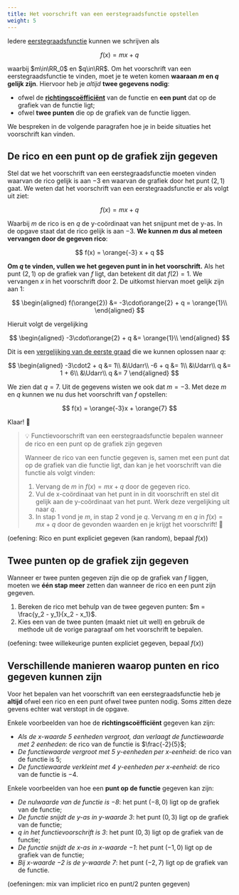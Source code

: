 ```yaml
---
title: Het voorschrift van een eerstegraadsfunctie opstellen
weight: 5
---
```


Iedere [eerstegraadsfunctie](../intro) kunnen we schrijven als

$$
f(x) = mx + q
$$

waarbij $m\in\RR_0$ en $q\in\RR$. Om het voorschrift van een eerstegraadsfunctie te vinden, moet je te weten komen **waaraan $m$ en $q$ gelijk zijn**. Hiervoor heb je *altijd* **twee gegevens nodig**:

- ofwel de **[richtingscoëfficiënt](../rico)** van de functie en **een punt** dat op de grafiek van de functie ligt;
- ofwel **twee punten** die op de grafiek van de functie liggen.

We bespreken in de volgende paragrafen hoe je in beide situaties het voorschrift kan vinden.

## De rico en een punt op de grafiek zijn gegeven

Stel dat we het voorschrift van een eerstegraadsfunctie moeten vinden waarvan de rico gelijk is aan $-3$ en waarvan de grafiek door het punt $(2, 1)$ gaat. We weten dat het voorschrift van een eerstegraadsfunctie er als volgt uit ziet:

$$
f(x) = mx + q
$$

Waarbij $m$ de rico is en $q$ de y-coördinaat van het snijpunt met de y-as. In de opgave staat dat de rico gelijk is aan $-3$. **We kunnen $m$ dus al meteen vervangen door de gegeven rico**:

$$
f(x) = \orange{-3} x + q
$$

**Om $q$ te vinden, vullen we het gegeven punt in in het voorschrift.** Als het punt $(2, 1)$ op de grafiek van $f$ ligt, dan betekent dit dat $f(2)=1$. We vervangen $x$ in het voorschrift door $2$. De uitkomst hiervan moet gelijk zijn aan $1$:

$$
\begin{aligned}
f(\orange{2}) &= -3\cdot\orange{2} + q = \orange{1}\\
\end{aligned}
$$

Hieruit volgt de vergelijking

$$
\begin{aligned}
-3\cdot\orange{2} + q &= \orange{1}\\
\end{aligned}
$$

Dit is een [vergelijking van de eerste graad](../../1g_vgl/intro) die we kunnen oplossen naar $q$:

$$
\begin{aligned}
-3\cdot2 + q &= 1\\
&\Udarr\\
-6 + q &= 1\\
&\Udarr\\
q &= 1 + 6\\
&\Udarr\\
q &= 7
\end{aligned}
$$

We zien dat $q=7$. Uit de gegevens wisten we ook dat $m=-3$. Met deze $m$ en $q$ kunnen we nu dus het voorschrift van $f$ opstellen:

$$
f(x) = \orange{-3}x + \orange{7}
$$

Klaar! 🥳

> 💡 Functievoorschrift van een eerstegraadsfunctie bepalen wanneer de rico en een punt op de grafiek zijn gegeven
>
> Wanneer de rico van een functie gegeven is, samen met een punt dat op de grafiek van die functie ligt, dan kan je het voorschrift van die functie als volgt vinden:
>
> 1. Vervang de $m$ in $f(x) = mx + q$ door de gegeven rico.
> 2. Vul de x-coördinaat van het punt in in dit voorschrift en stel dit gelijk aan de y-coördinaat van het punt. Werk deze vergelijking uit naar $q$.
> 3. In stap 1 vond je $m$, in stap 2 vond je $q$. Vervang $m$ en $q$ in $f(x) = mx + q$ door de gevonden waarden en je krijgt het voorschrift! 🙌

(oefening: Rico en punt expliciet gegeven (kan random), bepaal $f(x)$)

## Twee punten op de grafiek zijn gegeven

Wanneer er twee punten gegeven zijn die op de grafiek van $f$ liggen, moeten we **één stap meer** zetten dan wanneer de rico en een punt zijn gegeven.

1. Bereken de rico met behulp van de twee gegeven punten: $m = \frac{y_2 - y_1}{x_2 - x_1}$.
2. Kies een van de twee punten (maakt niet uit well) en gebruik de methode uit de vorige paragraaf om het voorschrift te bepalen.

(oefening: twee willekeurige punten expliciet gegeven, bepaal $f(x)$)

## Verschillende manieren waarop punten en rico gegeven kunnen zijn

Voor het bepalen van het voorschrift van een eerstegraadsfunctie heb je **altijd** ofwel een rico en een punt ofwel twee punten nodig. Soms zitten deze gevens echter wat verstopt in de opgave.

Enkele voorbeelden van hoe de **richtingscoëfficiënt** gegeven kan zijn:

- *Als de x-waarde 5 eenheden vergroot, dan verlaagt de functiewaarde met 2 eenheden*: de rico van de functie is $\frac{-2}{5}$;
- *De functiewaarde vergroot met $5$ y-eenheden per x-eenheid*: de rico van de functie is $5$;
- *De functiewaarde verkleint met $4$ y-eenheden per x-eenheid*: de rico van de functie is $-4$.

Enkele voorbeelden van hoe een **punt op de functie** gegeven kan zijn:

- *De nulwaarde van de functie is $-8$*: het punt $(-8, 0)$ ligt op de grafiek van de functie;
- *De functie snijdt de y-as in y-waarde $3$*: het punt $(0, 3)$ ligt op de grafiek van de functie;
- *$q$ in het functievoorschrift is $3$*: het punt $(0, 3)$ ligt op de grafiek van de functie;
- *De functie snijdt de x-as in x-waarde $-1$*: het punt $(-1, 0)$ ligt op de grafiek van de functie;
- *Bij x-waarde $-2$ is de y-waarde $7$*: het punt $(-2, 7)$ ligt op de grafiek van de functie.


(oefeningen: mix van impliciet rico en punt/2 punten gegeven)

